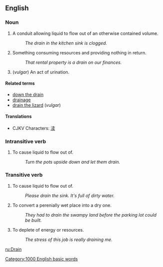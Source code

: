 == English ==

=== Noun ===

# A conduit allowing liquid to flow out of an otherwise contained volume.
#: ''The drain in the kitchen sink is clogged.''
# Something consuming resources and providing nothing in return.
#: ''That rental property is a drain on our finances.''
# (''vulgar'') An act of urination.

==== Related terms ====
*[[down the drain]]
*[[drainage]]
*[[drain the lizard]] (''vulgar'')

====Translations====
*CJKV Characters: [[渎]]

=== Intransitive verb ===

# To cause liquid to flow out of.
#: ''Turn the pots upside down and let them drain.''

=== Transitive verb ===

# To cause liquid to flow out of.
#: ''Please drain the sink.  It's full of dirty water.''
# To convert a perenially wet place into a dry one.
#: ''They had to drain the swampy land before the parking lot could be built.''
# To deplete of energy or resources.
#: ''The stress of this job is really draining me.''
[[Category:1000 English basic words]]

[[ru:Drain]]